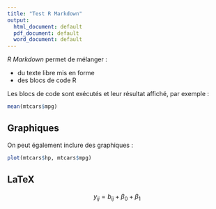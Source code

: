 ```yaml
---
title: "Test R Markdown"
output: 
  html_document: default
  pdf_document: default
  word_document: default
---
```




*R Markdown* permet de mélanger :

- du texte libre mis en forme
- des blocs de code R

Les blocs de code sont exécutés et leur résultat affiché, par exemple :

```r
mean(mtcars$mpg)
```

## Graphiques

On peut également inclure des graphiques :

```r
plot(mtcars$hp, mtcars$mpg)
```

## LaTeX

$$ y_{ij} = b_{ij} + \beta_{0} + \beta_{1} $$

